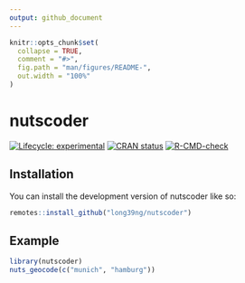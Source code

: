 ```yaml
---
output: github_document
---
```


<!-- README.md is generated from README.Rmd. Please edit that file -->

```r
knitr::opts_chunk$set(
  collapse = TRUE,
  comment = "#>",
  fig.path = "man/figures/README-",
  out.width = "100%"
)
```

# nutscoder

<!-- badges: start -->
[![Lifecycle: experimental](https://img.shields.io/badge/lifecycle-experimental-orange.svg)](https://lifecycle.r-lib.org/articles/stages.html#experimental)
[![CRAN status](https://www.r-pkg.org/badges/version/nutscoder)](https://CRAN.R-project.org/package=nutscoder)
[![R-CMD-check](https://github.com/long39ng/nutscoder/workflows/R-CMD-check/badge.svg)](https://github.com/long39ng/nutscoder/actions)
<!-- badges: end -->

## Installation

You can install the development version of nutscoder like so:

``` r
remotes::install_github("long39ng/nutscoder")
```

## Example

```r
library(nutscoder)
nuts_geocode(c("munich", "hamburg"))
```
